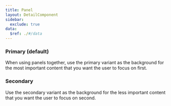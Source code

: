 ```yaml
---
title: Panel
layout: DetailComponent
sidebar:
  exclude: true
data:
  $ref: ./#/data
---
```


<LivePreviewControls>
<LivePreview componentName="panel" exampleName="Primary" >

### Primary (default)

When using panels together, use the primary variant as the background for the most important content that you want the user to focus on first.

</LivePreview>

<LivePreview componentName="panel" exampleName="Secondary" >

### Secondary

Use the secondary variant as the background for the less important content that you want the user to focus on second. 
 
</LivePreview>

</LivePreviewControls>
